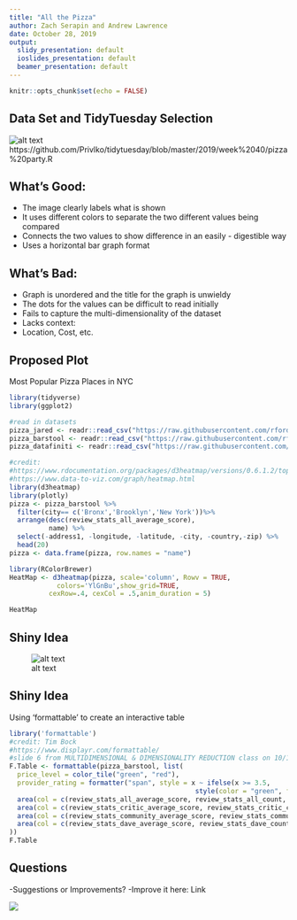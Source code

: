 ```yaml
---
title: "All the Pizza"
author: Zach Serapin and Andrew Lawrence
date: October 28, 2019
output:
  slidy_presentation: default
  ioslides_presentation: default
  beamer_presentation: default
---
```


```r
knitr::opts_chunk$set(echo = FALSE)
```

## Data Set and TidyTuesday Selection
![alt text](Pizza Plot.png)
https://github.com/Privlko/tidytuesday/blob/master/2019/week%2040/pizza%20party.R 


## What's Good:

- The image clearly labels what is shown
- It uses different colors to separate the two different values being compared
- Connects the two values to show difference in an easily - digestible way
- Uses a horizontal bar graph format


## What's Bad:
- Graph is unordered and the title for the graph is unwieldy
- The dots for the values can be difficult to read initially
- Fails to capture the multi-dimensionality of the dataset
- Lacks context:
- Location, Cost, etc.


## Proposed Plot
Most Popular Pizza Places in NYC
```r
library(tidyverse)
library(ggplot2)

#read in datasets
pizza_jared <- readr::read_csv("https://raw.githubusercontent.com/rfordatascience/tidytuesday/master/data/2019/2019-10-01/pizza_jared.csv")
pizza_barstool <- readr::read_csv("https://raw.githubusercontent.com/rfordatascience/tidytuesday/master/data/2019/2019-10-01/pizza_barstool.csv")
pizza_datafiniti <- readr::read_csv("https://raw.githubusercontent.com/rfordatascience/tidytuesday/master/data/2019/2019-10-01/pizza_datafiniti.csv")

#credit:
#https://www.rdocumentation.org/packages/d3heatmap/versions/0.6.1.2/topics/d3heatmap
#https://www.data-to-viz.com/graph/heatmap.html
library(d3heatmap)
library(plotly)
pizza <- pizza_barstool %>%
  filter(city== c('Bronx','Brooklyn','New York'))%>% 
  arrange(desc(review_stats_all_average_score),
          name) %>%
  select(-address1, -longitude, -latitude, -city, -country,-zip) %>%
  head(20)
pizza <- data.frame(pizza, row.names = "name")

library(RColorBrewer)
HeatMap <- d3heatmap(pizza, scale='column', Rowv = TRUE,
            colors='YlGnBu',show_grid=TRUE,
          cexRow=.4, cexCol = .5,anim_duration = 5)

HeatMap

```

## Shiny Idea

![alt text](nyc_map.png)


## Shiny Idea

Using 'formattable' to create an interactive table
```r
library('formattable')
#credit: Tim Bock
#https://www.displayr.com/formattable/
#slide 6 from MULTIDIMENSIONAL & DIMENSIONALITY REDUCTION class on 10/14
F.Table <- formattable(pizza_barstool, list(
  price_level = color_tile("green", "red"),
  provider_rating = formatter("span", style = x ~ ifelse(x >= 3.5, 
                                               style(color = "green", font.weight = "bold"), NA)),
  area(col = c(review_stats_all_average_score, review_stats_all_count, review_stats_all_total_score)) ~ normalize_bar("bisque", 0.2),
  area(col = c(review_stats_critic_average_score, review_stats_critic_count, review_stats_critic_total_score)) ~ normalize_bar("pink", 0.2),
  area(col = c(review_stats_community_average_score, review_stats_community_count, review_stats_community_total_score)) ~ normalize_bar("lightblue", 0.2),
  area(col = c(review_stats_dave_average_score, review_stats_dave_count, review_stats_dave_total_score)) ~ normalize_bar("lightgreen", 0.2)
))
F.Table
```

## Questions

-Suggestions or Improvements?
-Improve it here: Link

![](https://media.giphy.com/media/9fuvOqZ8tbZOU/giphy.gif)
